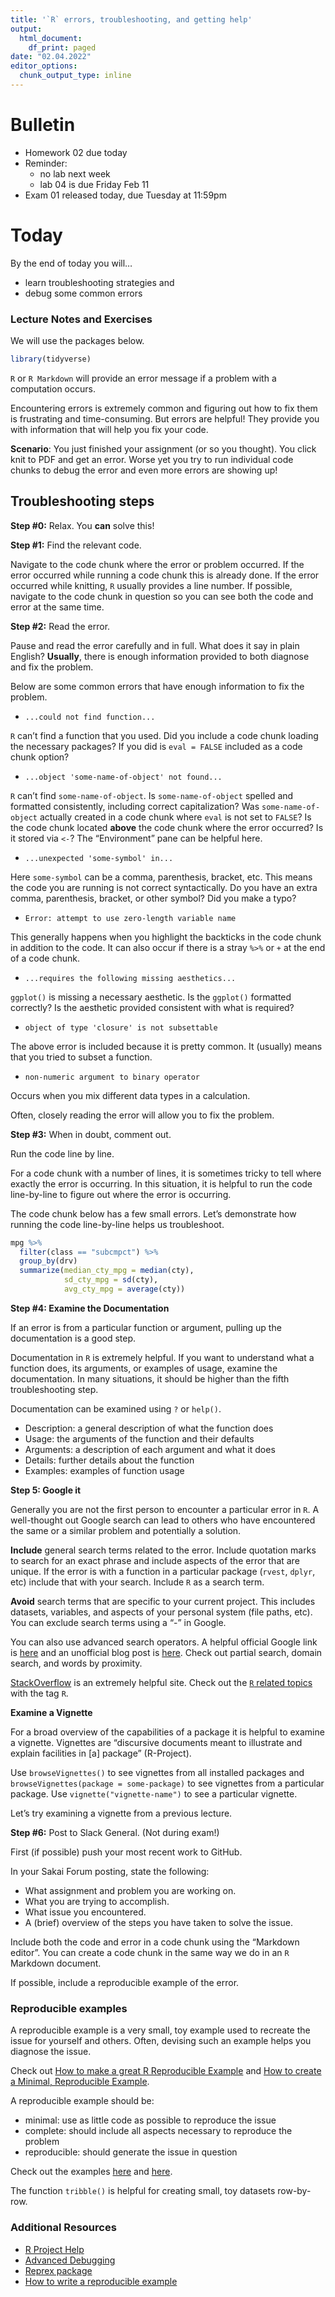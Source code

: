 ```yaml
---
title: '`R` errors, troubleshooting, and getting help'
output:
  html_document:
    df_print: paged
date: "02.04.2022"
editor_options:
  chunk_output_type: inline
---
```


# Bulletin
- Homework 02 due today
- Reminder:
  - no lab next week
  - lab 04 is due Friday Feb 11
- Exam 01 released today, due Tuesday at 11:59pm


# Today

By the end of today you will...

- learn troubleshooting strategies and
- debug some common errors

### Lecture Notes and Exercises

We will use the packages below.

```r
library(tidyverse)
```

`R` or `R Markdown` will provide an error message if a problem with a
computation occurs.

Encountering errors is extremely common and figuring out how to fix them 
is frustrating and time-consuming. But errors are helpful! They provide 
you with information that will help you fix your code.

**Scenario**: You just finished your assignment (or so you thought). You click knit to PDF and get an error. Worse yet you try to run individual code chunks to debug the error and even more errors are showing up!

## Troubleshooting steps

**Step #0:** Relax. You **can** solve this!

**Step #1:** Find the relevant code.

Navigate to the code chunk where the error or problem occurred. If the error 
occurred while running a code chunk this is already done. If the error occurred
while knitting, `R` usually provides a line number. If possible, navigate to the
code chunk in question so you can see both the code and error at the same time.

**Step #2:** Read the error.

Pause and read the error carefully and in full. What does it say in plain 
English? **Usually**, there is enough information provided to both diagnose and 
fix the problem.

Below are some common errors that have enough information to fix the problem.

- `...could not find function...`

`R` can't find a function that you used. Did you include a code chunk loading
the necessary packages? If you did is `eval = FALSE` included as a code chunk
option?

- `...object 'some-name-of-object' not found...`

`R` can't find `some-name-of-object`. Is `some-name-of-object` spelled and
formatted consistently, including correct capitalization? Was 
`some-name-of-object` actually created in a code chunk where `eval` is not set
to `FALSE`? Is the code chunk located **above** the code chunk where the
error occurred? Is it stored via `<-`? The "Environment" pane can be helpful 
here.

- `...unexpected 'some-symbol' in...`

Here `some-symbol` can be a comma, parenthesis, bracket, etc. This means the 
code you are running is not correct syntactically. Do you have an extra comma, 
parenthesis, bracket, or other symbol? Did you make a typo?

- `Error: attempt to use zero-length variable name`

This generally happens when you highlight the backticks in the code chunk 
in addition to the code. It can also occur if there is a stray `%>%` or `+` at 
the end of a code chunk.

- `...requires the following missing aesthetics...`

`ggplot()` is missing a necessary aesthetic. Is the `ggplot()` formatted 
correctly? Is the aesthetic provided consistent with what is required? 

- `object of type 'closure' is not subsettable`

The above error is included because it is pretty common. It (usually) means
that you tried to subset a function.

- `non-numeric argument to binary operator`

Occurs when you mix different data types in a calculation.

Often, closely reading the error will allow you to fix the problem. 

**Step #3:** When in doubt, comment out. 

Run the code line by line.

For a code chunk with a number of lines, it is sometimes tricky to tell where
exactly the error is occurring. In this situation, it is helpful to run the 
code line-by-line to figure out where the error is occurring.

The code chunk below has a few small errors. Let's demonstrate how running the
code line-by-line helps us troubleshoot.

```r
mpg %>%
  filter(class == "subcmpct") %>%
  group_by(drv)
  summarize(median_cty_mpg = median(cty),
            sd_cty_mpg = sd(cty),
            avg_cty_mpg = average(cty))
```

**Step #4: Examine the Documentation**

If an error is from a particular function or argument, pulling up the 
documentation is a good step.

Documentation in `R` is extremely helpful. If you want to understand what a 
function does, its arguments, or examples of usage, examine the documentation.
In many situations, it should be higher than the fifth troubleshooting step.

Documentation can be examined using `?` or `help()`. 

- Description: a general description of what the function does
- Usage: the arguments of the function and their defaults
- Arguments: a description of each argument and what it does
- Details: further details about the function
- Examples: examples of function usage

**Step 5: Google it**

Generally you are not the first person to encounter a particular error in `R`. 
A well-thought out Google search can lead to others who have encountered the
same or a similar problem and potentially a solution.

**Include** general search terms related to the error. Include quotation
marks to search for an exact phrase and include aspects of the error that are
unique. If the error is with a function in a particular package (`rvest`, 
`dplyr`, etc) include that with your search. Include `R` as a search term.

**Avoid** search terms that are specific to your current project. This includes
datasets, variables, and aspects of your personal system (file paths, etc). You
can exclude search terms using a "-" in Google.

You can also use advanced search operators. A helpful official Google link is
[here](https://support.google.com/websearch/answer/2466433?hl=en) and an 
unofficial blog post is [here](https://www.lifewire.com/advanced-google-search-3482174).
Check out partial search, domain search, and words by proximity.

[StackOverflow](https://stackoverflow.com/) is an extremely helpful site.
Check out the [`R` related topics](https://stackoverflow.com/questions/tagged/r)
with the tag `R`.

**Examine a Vignette**

For a broad overview of the capabilities of a package it is helpful to examine
a vignette. Vignettes are "discursive documents meant to illustrate and explain
facilities in [a] package" (R-Project).

Use `browseVignettes()` to see vignettes from all installed packages and
`browseVignettes(package = some-package)` to see vignettes from a particular
package. Use `vignette("vignette-name")` to see a particular vignette.

Let's try examining a vignette from a previous lecture.

**Step #6:** Post to Slack General. (Not during exam!)

First (if possible) push your most recent work to GitHub.

In your Sakai Forum posting, state the following:

- What assignment and problem you are working on.
- What you are trying to accomplish.
- What issue you encountered.
- A (brief) overview of the steps you have taken to solve the issue.

Include both the code and error in a code chunk using the "Markdown editor". 
You can create a code chunk in the same way we do in an `R` Markdown document.

If possible, include a reproducible example of the error.

### Reproducible examples

A reproducible example is a very small, toy example used to recreate
the issue for yourself and others. Often, devising such an example helps you diagnose
the issue. 

Check out [How to make a great R Reproducible Example](https://stackoverflow.com/questions/5963269/how-to-make-a-great-r-reproducible-example)
and [How to create a Minimal, Reproducible Example](https://stackoverflow.com/help/minimal-reproducible-example).

A reproducible example should be:

- minimal: use as little code as possible to reproduce the issue
- complete: should include all aspects necessary to reproduce the problem
- reproducible: should generate the issue in question

Check out the examples [here](https://stackoverflow.com/questions/24576515/relative-frequencies-proportions-with-dplyr/24576703#24576703) and [here](https://stackoverflow.com/questions/35090883/remove-all-of-x-axis-labels-in-ggplot).

The function `tribble()` is helpful for creating small, toy datasets row-by-row.

### Additional Resources

- [R Project Help](https://www.r-project.org/help.html)
- [Advanced Debugging](https://adv-r.hadley.nz/debugging.html)
- [Reprex package](https://www.tidyverse.org/help/#reprex-pkg)
- [How to write a reproducible example](http://adv-r.had.co.nz/Reproducibility.html)